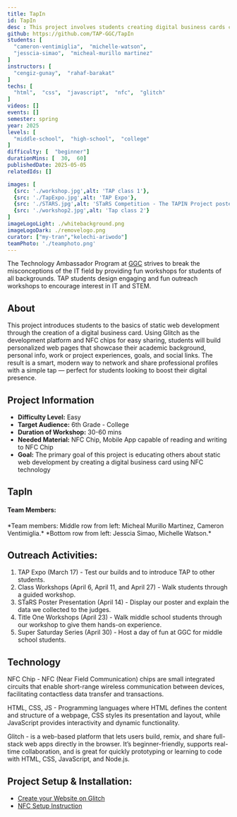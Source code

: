 ```yaml
---
title: TapIn
id: TapIn
desc : This project involves students creating digital business cards containing information about their academic courses, personal details, work or project experiences, goals, and preferred social media platforms for sharing.
github: https://github.com/TAP-GGC/TapIn
students: [
  "cameron-ventimiglia",  "michelle-watson",
  "jesscia-simao",  "micheal-murillo martinez"
]
instructors: [
  "cengiz-gunay",  "rahaf-barakat"
] 
techs: [
  "html",  "css",  "javascript",  "nfc",  "glitch"
]
videos: []
events: []
semester: spring
year: 2025
levels: [
  "middle-school",  "high-school",  "college"
] 
difficulty: [  "beginner"] 
durationMins: [  30,  60]
publishedDate: 2025-05-05
relatedIds: []

images: [
  {src: './workshop.jpg',alt: 'TAP class 1'},
  {src: './TapExpo.jpg',alt: 'TAP Expo'},
  {src: './STARS.jpg',alt: 'STaRS Competition - The TAPIN Project poster won an award at the 2022 STaRS competition for its innovative use of NFC technology to simplify student digital identity sharing.'},
  {src: './workshop2.jpg',alt: 'Tap class 2'}
]
imageLogoLight: ./whitebackground.png
imageLogoDark: ./removelogo.png
curator: ["my-tran","kelechi-ariwodo"]
teamPhoto: './teamphoto.png'
---
```




The Technology Ambassador Program at [GGC](http://www.ggc.edu/tap) strives to break the misconceptions of the IT field by providing fun workshops for students of all backgrounds. TAP students design engaging and fun outreach workshops to encourage interest in IT and STEM.

## About

This project introduces students to the basics of static web development through the creation of a digital business card. Using Glitch as the development platform and NFC chips for easy sharing, students will build personalized web pages that showcase their academic background, personal info, work or project experiences, goals, and social links. The result is a smart, modern way to network and share professional profiles with a simple tap — perfect for students looking to boost their digital presence.

## Project Information
* **Difficulty Level:** Easy
* **Target Audience:** 6th Grade - College
* **Duration of Workshop:** 30-60 mins
* **Needed Material:** NFC Chip, Mobile App capable of reading and writing to NFC Chip
* **Goal:** The primary goal of this project is educating others about static web development by creating a digital business card using NFC technology

## TapIn

#### **Team Members:**  
<Photo src={GroupPhoto.src} alt="TapIn group photo" caption="Professors: Top row from left: Dr. Chavonda Mills, Dr. Cengiz Gunay, Dr. Rahaf Barakat"/>
*Team members: Middle row from left: Micheal Murillo Martinez, Cameron Ventimiglia.*
*Bottom row from left: Jesscia Simao, Michelle Watson.*

## Outreach Activities:
1. TAP Expo (March 17) - Test our builds and to introduce TAP to other students.
2. Class Workshops (April 6, April 11, and April 27) - Walk students through a guided workshop.
3. STaRS Poster Presentation (April 14) - Display our poster and explain the data we collected to the judges.
4. Title One Workshops (April 23) - Walk middle school students through our workshop to give them hands-on experience.
5. Super Saturday Series (April 30) - Host a day of fun at GGC for middle school students.

## Technology
<Logo src={NFCChip.src} alt="NFC Chip" />
<Logo src={TechLogo.src} alt="HTML, CSS, JS" />
<Logo src={GlitchLogo.src} alt="Glitch Website" />

NFC Chip - NFC (Near Field Communication) chips are small integrated circuits that enable short-range wireless communication between devices, facilitating contactless data transfer and transactions.

HTML, CSS, JS - Programming languages where HTML defines the content and structure of a webpage, CSS styles its presentation and layout, while JavaScript provides interactivity and dynamic functionality.

Glitch - is a web-based platform that lets users build, remix, and share full-stack web apps directly in the browser. It’s beginner-friendly, supports real-time collaboration, and is great for quickly prototyping or learning to code with HTML, CSS, JavaScript, and Node.js.

## Project Setup & Installation:
- [Create your Website on Glitch](https://github.com/TAP-GGC/TapIn/blob/main/documents/Create%20your%20Website%20on%20Glitch.pdf)
- [NFC Setup Instruction](https://github.com/TAP-GGC/TapIn/blob/main/documents/NFC%20Reader%20Instructions.pdf)